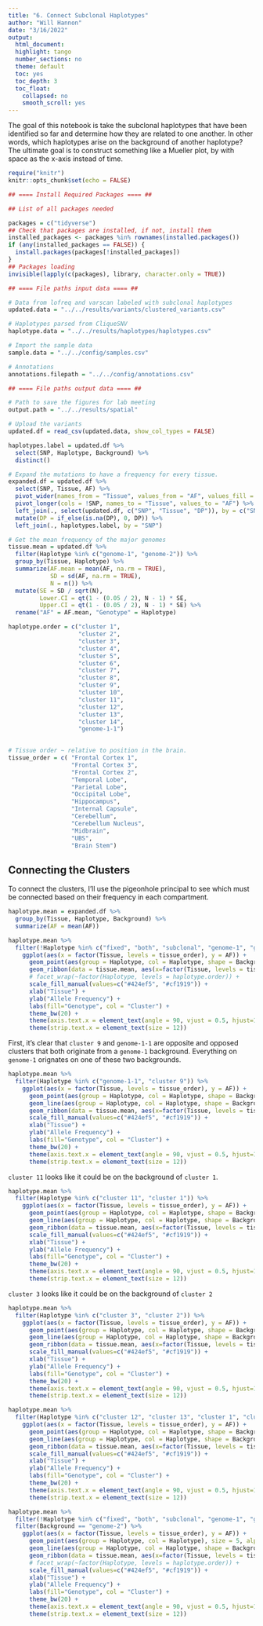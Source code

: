 ```yaml
---
title: "6. Connect Subclonal Haplotypes"
author: "Will Hannon"
date: "3/16/2022"
output: 
  html_document:
  highlight: tango
  number_sections: no
  theme: default
  toc: yes
  toc_depth: 3
  toc_float:
    collapsed: no
    smooth_scroll: yes
---
```


The goal of this notebook is take the subclonal haplotypes that have been identified so far and determine how they are related to one another. In other words, which haplotypes arise on the background of another haplotype? The ultimate goal is to construct something like a Mueller plot, by with space as the x-axis instead of time. 

```r
require("knitr")
knitr::opts_chunk$set(echo = FALSE)
```

```r

## ==== Install Required Packages ==== ##

## List of all packages needed

packages = c("tidyverse")
## Check that packages are installed, if not, install them
installed_packages <- packages %in% rownames(installed.packages())
if (any(installed_packages == FALSE)) {
  install.packages(packages[!installed_packages])
}
## Packages loading
invisible(lapply(c(packages), library, character.only = TRUE))

```

```r

## ==== File paths input data ==== ##

# Data from lofreq and varscan labeled with subclonal haplotypes
updated.data = "../../results/variants/clustered_variants.csv"

# Haplotypes parsed from CliqueSNV
haplotype.data = "../../results/haplotypes/haplotypes.csv"

# Import the sample data
sample.data = "../../config/samples.csv"

# Annotations 
annotations.filepath = "../../config/annotations.csv"

## ==== File paths output data ==== ##

# Path to save the figures for lab meeting 
output.path = "../../results/spatial"

```

```r

# Upload the variants
updated.df = read_csv(updated.data, show_col_types = FALSE)

haplotypes.label = updated.df %>% 
  select(SNP, Haplotype, Background) %>% 
  distinct()

# Expand the mutations to have a frequency for every tissue.
expanded.df = updated.df %>% 
  select(SNP, Tissue, AF) %>% 
  pivot_wider(names_from = "Tissue", values_from = "AF", values_fill = 0) %>% 
  pivot_longer(cols = !SNP, names_to = "Tissue", values_to = "AF") %>% 
  left_join(., select(updated.df, c("SNP", "Tissue", "DP")), by = c("SNP", "Tissue")) %>% 
  mutate(DP = if_else(is.na(DP), 0, DP)) %>% 
  left_join(., haplotypes.label, by = "SNP") 

# Get the mean frequency of the major genomes 
tissue.mean = updated.df %>%  
  filter(Haplotype %in% c("genome-1", "genome-2")) %>% 
  group_by(Tissue, Haplotype) %>% 
  summarize(AF.mean = mean(AF, na.rm = TRUE), 
            SD = sd(AF, na.rm = TRUE),
            N = n()) %>% 
  mutate(SE = SD / sqrt(N),
         Lower.CI = qt(1 - (0.05 / 2), N - 1) * SE,
         Upper.CI = qt(1 - (0.05 / 2), N - 1) * SE) %>% 
  rename("AF" = AF.mean, "Genotype" = Haplotype)

```


```r

haplotype.order = c("cluster 1",
                    "cluster 2",
                    "cluster 3",
                    "cluster 4",
                    "cluster 5",
                    "cluster 6",
                    "cluster 7",
                    "cluster 8",
                    "cluster 9",
                    "cluster 10",
                    "cluster 11",
                    "cluster 12",
                    "cluster 13",
                    "cluster 14", 
                    "genome-1-1")
  

# Tissue order ~ relative to position in the brain. 
tissue_order = c( "Frontal Cortex 1", 
                  "Frontal Cortex 3", 
                  "Frontal Cortex 2", 
                  "Temporal Lobe", 
                  "Parietal Lobe",
                  "Occipital Lobe",
                  "Hippocampus",
                  "Internal Capsule", 
                  "Cerebellum",
                  "Cerebellum Nucleus",
                  "Midbrain", 
                  "UBS",
                  "Brain Stem")


```

## Connecting the Clusters 

To connect the clusters, I'll use the pigeonhole principal to see which must be connected based on their frequency in each compartment. 

```r

haplotype.mean = expanded.df %>% 
  group_by(Tissue, Haplotype, Background) %>% 
  summarize(AF = mean(AF))

haplotype.mean %>% 
  filter(!Haplotype %in% c("fixed", "both", "subclonal", "genome-1", "genome-2")) %>% 
    ggplot(aes(x = factor(Tissue, levels = tissue_order), y = AF)) +
      geom_point(aes(group = Haplotype, col = Haplotype, shape = Background), size = 5, position = position_jitter(width = .15), alpha = 0.5) + 
      geom_ribbon(data = tissue.mean, aes(x=factor(Tissue, levels = tissue_order), ymin=AF-SD, ymax=AF+SD, group = Genotype, fill = Genotype), alpha=0.2, colour = NA) +
      # facet_wrap(~factor(Haplotype, levels = haplotype.order)) + 
      scale_fill_manual(values=c("#424ef5", "#cf1919")) + 
      xlab("Tissue") + 
      ylab("Allele Frequency") +
      labs(fill="Genotype", col = "Cluster") +
      theme_bw(20) +
      theme(axis.text.x = element_text(angle = 90, vjust = 0.5, hjust=1)) + 
      theme(strip.text.x = element_text(size = 12)) 

```

First, it's clear that `cluster 9` and `genome-1-1` are opposite and opposed clusters that both originate from a `genome-1` background. Everything on `genome-1` orignates on one of these two backgrounds. 

```r

haplotype.mean %>% 
  filter(Haplotype %in% c("genome-1-1", "cluster 9")) %>% 
    ggplot(aes(x = factor(Tissue, levels = tissue_order), y = AF)) +
      geom_point(aes(group = Haplotype, col = Haplotype, shape = Background), size = 5, alpha = 0.5) + 
      geom_line(aes(group = Haplotype, col = Haplotype, shape = Background), size = 1.5) + 
      geom_ribbon(data = tissue.mean, aes(x=factor(Tissue, levels = tissue_order), ymin=AF-SD, ymax=AF+SD, group = Genotype, fill = Genotype), alpha=0.2, colour = NA) +
      scale_fill_manual(values=c("#424ef5", "#cf1919")) + 
      xlab("Tissue") + 
      ylab("Allele Frequency") +
      labs(fill="Genotype", col = "Cluster") +
      theme_bw(20) +
      theme(axis.text.x = element_text(angle = 90, vjust = 0.5, hjust=1)) + 
      theme(strip.text.x = element_text(size = 12)) 

```

`cluster 11` looks like it could be on the background of `cluster 1`. 

```r

haplotype.mean %>% 
  filter(Haplotype %in% c("cluster 11", "cluster 1")) %>% 
    ggplot(aes(x = factor(Tissue, levels = tissue_order), y = AF)) +
      geom_point(aes(group = Haplotype, col = Haplotype, shape = Background), size = 5, alpha = 0.5) + 
      geom_line(aes(group = Haplotype, col = Haplotype, shape = Background), size = 1.5) + 
      geom_ribbon(data = tissue.mean, aes(x=factor(Tissue, levels = tissue_order), ymin=AF-SD, ymax=AF+SD, group = Genotype, fill = Genotype), alpha=0.2, colour = NA) +
      scale_fill_manual(values=c("#424ef5", "#cf1919")) + 
      xlab("Tissue") + 
      ylab("Allele Frequency") +
      labs(fill="Genotype", col = "Cluster") +
      theme_bw(20) +
      theme(axis.text.x = element_text(angle = 90, vjust = 0.5, hjust=1)) + 
      theme(strip.text.x = element_text(size = 12)) 

```

`cluster 3` looks like it could be on the background of `cluster 2`

```r

haplotype.mean %>% 
  filter(Haplotype %in% c("cluster 3", "cluster 2")) %>% 
    ggplot(aes(x = factor(Tissue, levels = tissue_order), y = AF)) +
      geom_point(aes(group = Haplotype, col = Haplotype, shape = Background), size = 5, alpha = 0.5) + 
      geom_line(aes(group = Haplotype, col = Haplotype, shape = Background), size = 1.5) + 
      geom_ribbon(data = tissue.mean, aes(x=factor(Tissue, levels = tissue_order), ymin=AF-SD, ymax=AF+SD, group = Genotype, fill = Genotype), alpha=0.2, colour = NA) +
      scale_fill_manual(values=c("#424ef5", "#cf1919")) + 
      xlab("Tissue") + 
      ylab("Allele Frequency") +
      labs(fill="Genotype", col = "Cluster") +
      theme_bw(20) +
      theme(axis.text.x = element_text(angle = 90, vjust = 0.5, hjust=1)) + 
      theme(strip.text.x = element_text(size = 12)) 

```

```r

haplotype.mean %>% 
  filter(Haplotype %in% c("cluster 12", "cluster 13", "cluster 1", "cluster 9", "cluster 11")) %>% 
    ggplot(aes(x = factor(Tissue, levels = tissue_order), y = AF)) +
      geom_point(aes(group = Haplotype, col = Haplotype, shape = Background), size = 5, alpha = 0.5) + 
      geom_line(aes(group = Haplotype, col = Haplotype, shape = Background), size = 1.5) + 
      geom_ribbon(data = tissue.mean, aes(x=factor(Tissue, levels = tissue_order), ymin=AF-SD, ymax=AF+SD, group = Genotype, fill = Genotype), alpha=0.2, colour = NA) +
      scale_fill_manual(values=c("#424ef5", "#cf1919")) + 
      xlab("Tissue") + 
      ylab("Allele Frequency") +
      labs(fill="Genotype", col = "Cluster") +
      theme_bw(20) +
      theme(axis.text.x = element_text(angle = 90, vjust = 0.5, hjust=1)) + 
      theme(strip.text.x = element_text(size = 12)) 

```



```r

haplotype.mean %>% 
  filter(!Haplotype %in% c("fixed", "both", "subclonal", "genome-1", "genome-2")) %>% 
  filter(Background == "genome-2") %>% 
    ggplot(aes(x = factor(Tissue, levels = tissue_order), y = AF)) +
      geom_point(aes(group = Haplotype, col = Haplotype), size = 5, alpha = 0.5) + 
      geom_line(aes(group = Haplotype, col = Haplotype, shape = Background), size = 1.5) + 
      geom_ribbon(data = tissue.mean, aes(x=factor(Tissue, levels = tissue_order), ymin=AF-SD, ymax=AF+SD, group = Genotype, fill = Genotype), alpha=0.2, colour = NA) +
      # facet_wrap(~factor(Haplotype, levels = haplotype.order)) + 
      scale_fill_manual(values=c("#424ef5", "#cf1919")) + 
      xlab("Tissue") + 
      ylab("Allele Frequency") +
      labs(fill="Genotype", col = "Cluster") +
      theme_bw(20) +
      theme(axis.text.x = element_text(angle = 90, vjust = 0.5, hjust=1)) + 
      theme(strip.text.x = element_text(size = 12)) 

```

